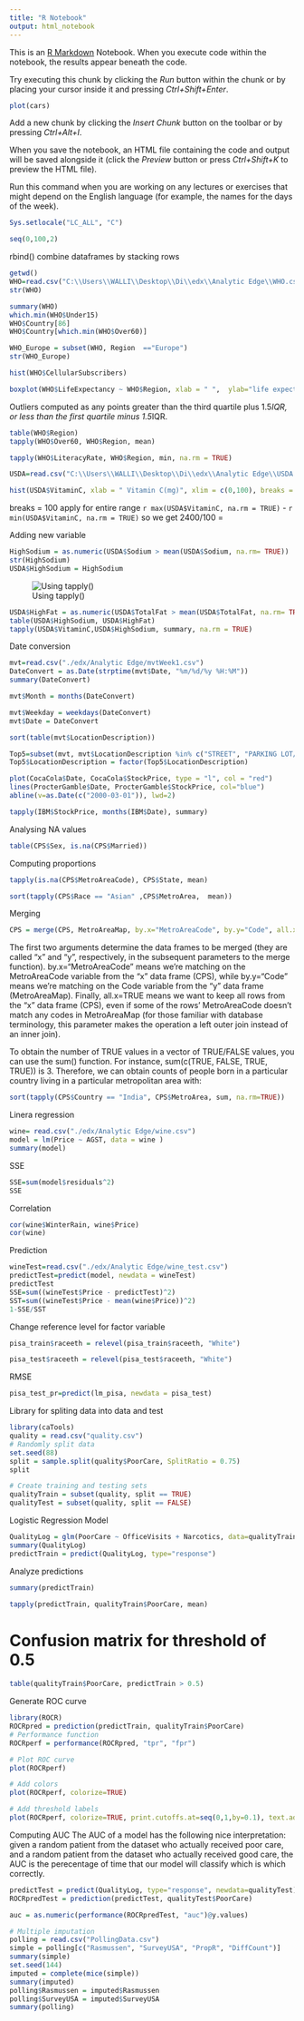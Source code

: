 ```yaml
---
title: "R Notebook"
output: html_notebook
---
```


This is an [R Markdown](http://rmarkdown.rstudio.com) Notebook. When you execute code within the notebook, the results appear beneath the code. 

Try executing this chunk by clicking the *Run* button within the chunk or by placing your cursor inside it and pressing *Ctrl+Shift+Enter*. 

```r
plot(cars)
```

Add a new chunk by clicking the *Insert Chunk* button on the toolbar or by pressing *Ctrl+Alt+I*.

When you save the notebook, an HTML file containing the code and output will be saved alongside it (click the *Preview* button or press *Ctrl+Shift+K* to preview the HTML file).

Run this command when you are working on any lectures or exercises that might depend on the English language (for example, the names for the days of the week).
```r
Sys.setlocale("LC_ALL", "C")
```

```r
seq(0,100,2)

```

rbind() combine dataframes by stacking rows

```r
getwd()
WHO=read.csv("C:\\Users\\WALLI\\Desktop\\Di\\edx\\Analytic Edge\\WHO.csv")
str(WHO)

```
```r
summary(WHO)
which.min(WHO$Under15)
WHO$Country[86]
WHO$Country[which.min(WHO$Over60)]

```

```r
WHO_Europe = subset(WHO, Region  =="Europe")
str(WHO_Europe)
```

```r
hist(WHO$CellularSubscribers)
```

```r
boxplot(WHO$LifeExpectancy ~ WHO$Region, xlab = " ",  ylab="life expectancy", main = "Life expectancy of countries by region")
```
Outliers computed as any points greater than the third quartile plus 1.5*IQR, or less than the first quartile minus 1.5*IQR. 
```r
table(WHO$Region)
tapply(WHO$Over60, WHO$Region, mean)
```
```r
tapply(WHO$LiteracyRate, WHO$Region, min, na.rm = TRUE)
```
```r
USDA=read.csv("C:\\Users\\WALLI\\Desktop\\Di\\edx\\Analytic Edge\\USDA.csv")
```
```r
hist(USDA$VitaminC, xlab = " Vitamin C(mg)", xlim = c(0,100), breaks = 100)
```
breaks = 100 apply for entire range `r max(USDA$VitaminC, na.rm = TRUE)` - `r min(USDA$VitaminC, na.rm = TRUE)` so we get 2400/100 =

Adding new variable
```r
HighSodium = as.numeric(USDA$Sodium > mean(USDA$Sodium, na.rm= TRUE))
str(HighSodium)
USDA$HighSodium = HighSodium
```

![Using tapply()](./Rnotebook_files/tapply.png)

```r
USDA$HighFat = as.numeric(USDA$TotalFat > mean(USDA$TotalFat, na.rm= TRUE))
table(USDA$HighSodium, USDA$HighFat)
tapply(USDA$VitaminC,USDA$HighSodium, summary, na.rm = TRUE)
```

Date conversion
```r
mvt=read.csv("./edx/Analytic Edge/mvtWeek1.csv")
DateConvert = as.Date(strptime(mvt$Date, "%m/%d/%y %H:%M"))
summary(DateConvert)
```

```r
mvt$Month = months(DateConvert)

mvt$Weekday = weekdays(DateConvert)
mvt$Date = DateConvert
```
```r
sort(table(mvt$LocationDescription))
```

```r
Top5=subset(mvt, mvt$LocationDescription %in% c("STREET", "PARKING LOT/GARAGE(NON.RESID.)", "ALLEY", "GAS STATION", "DRIVEWAY - RESIDENTIAL" ))
Top5$LocationDescription = factor(Top5$LocationDescription)
```
```r
plot(CocaCola$Date, CocaCola$StockPrice, type = "l", col = "red")
lines(ProcterGamble$Date, ProcterGamble$StockPrice, col="blue") 
abline(v=as.Date(c("2000-03-01")), lwd=2)
```


```r
tapply(IBM$StockPrice, months(IBM$Date), summary)
```

Analysing NA values
```r
table(CPS$Sex, is.na(CPS$Married))
```

Computing proportions
```r
tapply(is.na(CPS$MetroAreaCode), CPS$State, mean)

```


```r
sort(tapply(CPS$Race == "Asian" ,CPS$MetroArea,  mean))
```


Merging

```r
CPS = merge(CPS, MetroAreaMap, by.x="MetroAreaCode", by.y="Code", all.x=TRUE)

```

The first two arguments determine the data frames to be merged (they are called "x" and "y", respectively, in the subsequent parameters to the merge function). by.x="MetroAreaCode" means we're matching on the MetroAreaCode variable from the "x" data frame (CPS), while by.y="Code" means we're matching on the Code variable from the "y" data frame (MetroAreaMap). Finally, all.x=TRUE means we want to keep all rows from the "x" data frame (CPS), even if some of the rows' MetroAreaCode doesn't match any codes in MetroAreaMap (for those familiar with database terminology, this parameter makes the operation a left outer join instead of an inner join).




To obtain the number of TRUE values in a vector of TRUE/FALSE values, you can use the sum() function. For instance, sum(c(TRUE, FALSE, TRUE, TRUE)) is 3. Therefore, we can obtain counts of people born in a particular country living in a particular metropolitan area with:

```r
sort(tapply(CPS$Country == "India", CPS$MetroArea, sum, na.rm=TRUE))
```



Linera regression 

```r
wine= read.csv("./edx/Analytic Edge/wine.csv")
model = lm(Price ~ AGST, data = wine )
summary(model)
```

SSE
```r
SSE=sum(model$residuals^2)
SSE
```

Correlation 

```r
cor(wine$WinterRain, wine$Price)
cor(wine)
```

Prediction

```r
wineTest=read.csv("./edx/Analytic Edge/wine_test.csv")
predictTest=predict(model, newdata = wineTest)
predictTest
SSE=sum((wineTest$Price - predictTest)^2)
SST=sum((wineTest$Price - mean(wine$Price))^2)
1-SSE/SST
```

Change reference level for factor variable
```r
pisa_train$raceeth = relevel(pisa_train$raceeth, "White")

pisa_test$raceeth = relevel(pisa_test$raceeth, "White")
```

RMSE
```r
pisa_test_pr=predict(lm_pisa, newdata = pisa_test)
```

Library for spliting data into data and test
```r
library(caTools)
quality = read.csv("quality.csv")
# Randomly split data
set.seed(88)
split = sample.split(quality$PoorCare, SplitRatio = 0.75)
split

# Create training and testing sets
qualityTrain = subset(quality, split == TRUE)
qualityTest = subset(quality, split == FALSE)
```

Logistic Regression Model
```r
QualityLog = glm(PoorCare ~ OfficeVisits + Narcotics, data=qualityTrain, family=binomial)
summary(QualityLog)
predictTrain = predict(QualityLog, type="response")
```

Analyze predictions
```r
summary(predictTrain)

tapply(predictTrain, qualityTrain$PoorCare, mean)
```

# Confusion matrix for threshold of 0.5

```r
table(qualityTrain$PoorCare, predictTrain > 0.5)
```


Generate ROC curve
```r
library(ROCR)
ROCRpred = prediction(predictTrain, qualityTrain$PoorCare)
# Performance function
ROCRperf = performance(ROCRpred, "tpr", "fpr")

# Plot ROC curve
plot(ROCRperf)

# Add colors
plot(ROCRperf, colorize=TRUE)

# Add threshold labels 
plot(ROCRperf, colorize=TRUE, print.cutoffs.at=seq(0,1,by=0.1), text.adj=c(-0.2,1.7))
```


Computing AUC
The AUC of a model has the following nice interpretation: given a random patient from the dataset who actually received poor care, and a random patient from the dataset who actually received good care, the AUC is the perecentage of time that our model will classify which is which correctly.
```r
predictTest = predict(QualityLog, type="response", newdata=qualityTest)
ROCRpredTest = prediction(predictTest, qualityTest$PoorCare)

auc = as.numeric(performance(ROCRpredTest, "auc")@y.values)
```


```r

# Multiple imputation
polling = read.csv("PollingData.csv")
simple = polling[c("Rasmussen", "SurveyUSA", "PropR", "DiffCount")]
summary(simple)
set.seed(144)
imputed = complete(mice(simple))
summary(imputed)
polling$Rasmussen = imputed$Rasmussen
polling$SurveyUSA = imputed$SurveyUSA
summary(polling)

```

